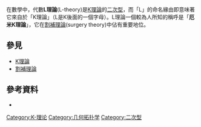 {{expand|time=2017-01-19T13:39:33+00:00}}
{{refimprove|time=2017-01-19T13:39:33+00:00}}
在數學中，代數'''L理論'''(L-theory)是[[K理論|K理論]]的[[二次型|二次型]]，而「L」的命名緣由即意味著它來自於「K理論」（L是K後面的一個字母）。L理論一個較為人所知的稱呼是「'''厄米K理論'''」，它在[[割補理論|割補理論]](surgery theory)中佔有重要地位。

==參見==
*[[K理論|K理論]]
*[[割補理論|割補理論]]

==參考資料==
* {{cite web |url=http://www.maths.ed.ac.uk/~aar/books/topman.pdf |format=pdf |title=Algebraic L-Theory and Topological Manifolds |trans_title=代数L-理论和拓扑流形 |author=A. A. Ranicki |website=[[University_of_Edinburgh|University of Edinburgh]] |language=en |date=2018年1月28日 |access-date=2019年10月27日 |archive-date=2017年7月21日 |archive-url=https://web.archive.org/web/20170721193428/http://www.maths.ed.ac.uk/~aar/books/topman.pdf |dead-url=no }}

{{DEFAULTSORT:L-theory}}
[[Category:K-理论|Category:K-理论]]
[[Category:几何拓扑学|Category:几何拓扑学]]
[[Category:二次型|Category:二次型]]